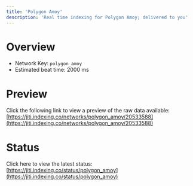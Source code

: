 ```yaml
---
title: 'Polygon Amoy'
description: 'Real time indexing for Polygon Amoy; delivered to you'
---
```


# Overview
- Network Key: `polygon_amoy`
- Estimated beat time: 2000 ms

# Preview
Click the following link to view a preview of the raw data available: [https://jiti.indexing.co/networks/polygon_amoy/20533588](https://jiti.indexing.co/networks/polygon_amoy/20533588)

# Status
Click here to view the latest status: [https://jiti.indexing.co/status/polygon_amoy](https://jiti.indexing.co/status/polygon_amoy)
